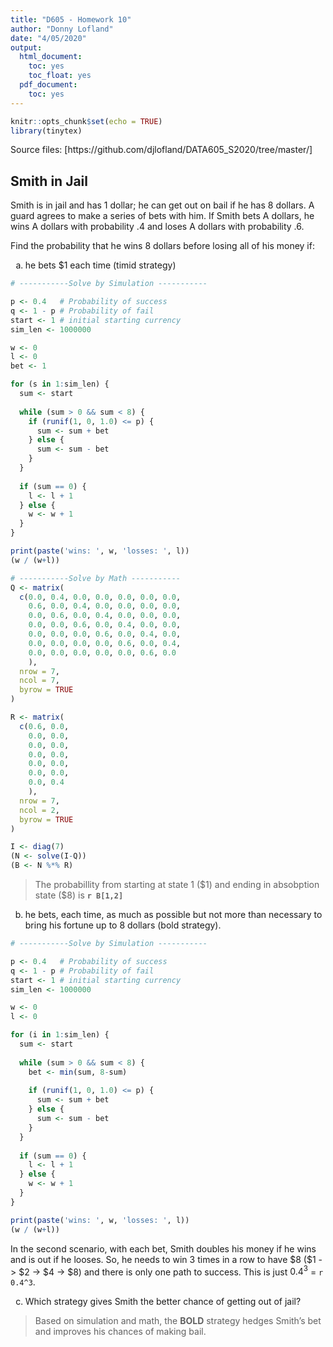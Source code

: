 ```yaml
---
title: "D605 - Homework 10"
author: "Donny Lofland"
date: "4/05/2020"
output:
  html_document:
    toc: yes
    toc_float: yes
  pdf_document:
    toc: yes
---
```


```r
knitr::opts_chunk$set(echo = TRUE)
library(tinytex)
```

Source files: [https://github.com/djlofland/DATA605_S2020/tree/master/]

## Smith in Jail

Smith is in jail and has 1 dollar; he can get out on bail if he has 8 dollars.
A guard agrees to make a series of bets with him. If Smith bets A dollars,
he wins A dollars with probability .4 and loses A dollars with probability .6.

Find the probability that he wins 8 dollars before losing all of his money if:

a) he bets $1 each time (timid strategy)

```r
# -----------Solve by Simulation -----------

p <- 0.4   # Probability of success
q <- 1 - p # Probability of fail
start <- 1 # initial starting currency
sim_len <- 1000000

w <- 0 
l <- 0
bet <- 1

for (s in 1:sim_len) {
  sum <- start
  
  while (sum > 0 && sum < 8) {
    if (runif(1, 0, 1.0) <= p) {
      sum <- sum + bet
    } else {
      sum <- sum - bet
    }
  }
  
  if (sum == 0) {
    l <- l + 1
  } else {
    w <- w + 1
  }
}

print(paste('wins: ', w, 'losses: ', l))
(w / (w+l))
```

```r
# -----------Solve by Math -----------
Q <- matrix(
  c(0.0, 0.4, 0.0, 0.0, 0.0, 0.0, 0.0,
    0.6, 0.0, 0.4, 0.0, 0.0, 0.0, 0.0,
    0.0, 0.6, 0.0, 0.4, 0.0, 0.0, 0.0,
    0.0, 0.0, 0.6, 0.0, 0.4, 0.0, 0.0,
    0.0, 0.0, 0.0, 0.6, 0.0, 0.4, 0.0,
    0.0, 0.0, 0.0, 0.0, 0.6, 0.0, 0.4,
    0.0, 0.0, 0.0, 0.0, 0.0, 0.6, 0.0
    ),
  nrow = 7,
  ncol = 7,
  byrow = TRUE
)

R <- matrix(
  c(0.6, 0.0, 
    0.0, 0.0,
    0.0, 0.0,
    0.0, 0.0,
    0.0, 0.0,
    0.0, 0.0,
    0.0, 0.4
    ), 
  nrow = 7, 
  ncol = 2,
  byrow = TRUE
)

I <- diag(7)
(N <- solve(I-Q))
(B <- N %*% R)
```

> The probabillity from starting at state 1 ($1) and ending in absobption state ($8) is **`r B[1,2]`**

b) he bets, each time, as much as possible but not more than necessary to
bring his fortune up to 8 dollars (bold strategy).

```r
# -----------Solve by Simulation -----------

p <- 0.4   # Probability of success
q <- 1 - p # Probability of fail
start <- 1 # initial starting currency
sim_len <- 1000000

w <- 0 
l <- 0

for (i in 1:sim_len) {
  sum <- start
  
  while (sum > 0 && sum < 8) {
    bet <- min(sum, 8-sum)
      
    if (runif(1, 0, 1.0) <= p) {
      sum <- sum + bet
    } else {
      sum <- sum - bet
    }
  }
  
  if (sum == 0) {
    l <- l + 1
  } else {
    w <- w + 1
  }
}

print(paste('wins: ', w, 'losses: ', l))
(w / (w+l))
```

In the second scenario, with each bet, Smith doubles his money if he wins and is out if he looses.  So, he needs to win 3 times in a row to have \$8 (\$1 -> \$2 -> \$4 -> \$8) and there is only one path to success.  This is just $0.4^3$ = `r 0.4^3`.

c) Which strategy gives Smith the better chance of getting out of jail?

> Based on simulation and math, the **BOLD** strategy hedges Smith's bet and improves his chances of making bail. 

